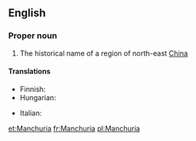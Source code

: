 ==English==
{{wikipedia}}
===Proper noun===
{{en-proper noun}}
# The historical name of a region of north-east [[China]]
====Translations====
{{top}}
* Finnish: {{t-|fi|Mantšuria}}
* Hungarian: {{t-|hu|Mandzsúria}}
{{mid}}
* Italian: {{t-|it|Manciuria|f}}
{{bottom}}

[[et:Manchuria]]
[[fr:Manchuria]]
[[pl:Manchuria]]